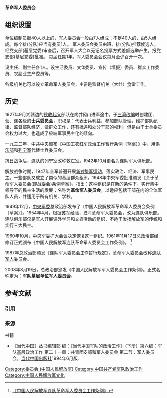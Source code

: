 {{多個問題|
{{fansite}}
{{Advert|time=2018-10-24T04:38:34+00:00}}
}}
'''革命军人委员会'''{{fact|是[[中国人民解放军|中国人民解放军]]及其前身的[[中国工农红军|中国工农红军]]、[[八路军|八路军]]、[[新四军|新四军]]的连队以及与其相当的基层单位全体军人的群众组织。任务是开展开展政治民主、 经济民主、 军事民主，保障军人行使民主权利，开展文化娱乐、体育、卫生等群众性活动的组织。在连队建设和完成各项任务中发挥参谋作用，在维护政策、纪律和军人正当利益上发挥监督作用，在密切官兵关系和军民关系中发挥桥梁作用。在[[党支部|党支部]]领导和本单位首长指导下开展工作。 实行集体领导，开展重要活动应当经集体讨论决定，必要时提交军人大会讨论。 对本单位战备训练、教育管理、后勤保障、武器装备管理等工作的建议权；对[[士官|士官]]选取和晋级、优秀士兵考学和保送入学、技术兵选拔培养、骨干配备、技术培训、表彰奖励、毕业学员分配、困难人员救济、其他需要民主推荐的事项等涉及官兵切身利益事项提出人选的推荐权；对)军官履职尽责廉洁自律等情况、军官及骨干文明带兵情况、官兵遵纪守法情况、涉及官兵切身利益问题的处理情况、经费收支情况、伙食管理情况、公用物资保管使用情况、其他需要民主监督的事项等的民主监督权；对单位集体利益、官兵正当权益的维护权；对本单位首长及军人委员会正副主任的民主评议权。 

'''战时'''，基层单位军人委员会的职责是：协助党支部和本单位首长进行战场宣传鼓动，坚定官兵敢打必胜信心；发动官兵进行战斗互助和战斗间隙中的战评活动，开展群众性立功创模活动；督促官兵执行战场纪律和群众纪律。'''战后'''，军人委员会的职责：根据党支部(基层党委)和本单位首长指示要求，对休整或者回撤归建期间工作提出意见和建议；发动官兵开展战评活动，总结作战中的经验教训；协助党支部和本单位首长开展评功评奖活动，做好评比中的思想工作；发动和组织官兵做好照顾伤病残人员、烈士善后等工作；协助党支部和本单位首长搞好庆功活动，宣传战斗英雄的模范事迹。}} 

==组织设置==
单位编制员额40人以上的，军人委员会一般由7人组成；不足40人的，由5人组成。每个排(分队)应当有委员1人。 军人委员会委员由班、排(分队)推荐候选人，经党支部(基层党委)审查后，召开军人大会以无记名投票方式差额选举产生，报党支部(基层党委)批准。 每届任期1年。军人委员会会议每月至少召开一次。

设主任、副主任各1人。设生活委员、文体委员、宣传（墙报）委员、群众工作委员、农副业生产委员等。

各级机关也可以设立革命军人委员会，主要是监督机关（大灶）食堂工作。

==历史==
1927年9月湘赣边的[[秋收起义|秋收起义]]部队在向井冈山进军途中，于[[三湾改编|三湾改编]]时创建团、营、连各级的'''士兵委员会'''，职权是：代表士兵利益，参加部队管理，维护部队纪律，监督部队经济，做群众工作，还有批评和处分干部的权利。但是由于士兵委员会权力过大，也造成了极端军事民主化的倾向。

一九三二年，中共中央颁布《中国工农红军政治工作暂行条例（草案）》中，用[[俱乐部|俱乐部]]和[[列宁室|列宁室]]代替士兵委员会。

抗日战争后，连队的列宁室改称救亡室。1942年10月更名为连队军人俱乐部。

解放战争时期，1947年全军普遍开展[[新式整军运动|新式整军运动]]，落实政治、经济、军事民主。一些部队又成立了类似的基层群众组织。1948年中央军委批准颁发《关于革命军人委员会(即战委会)条例草案》，指出：这种组织是在新的条件下，实行集中领导下的民主生活的发展；名称为'''革命军人委员会'''，以适应包括干部在内的全体军队人员，并适用于所有机关、学校。

1949年12月，[[中央军委|中央军委]]总政治部发布了《中国人民解放军革命军人委员会条例（草案）》。1954年4月，根据[[苏军|苏军]]经验，取消革命军人委员会，改为连队俱乐部。连队俱乐部仅是军人开展课外学习和文娱活动的组织，不适于发扬解放军的传统和实行三大民主。

1960年10月，中央军委扩大会议决定恢复这一组织。1961年11月17日总政治部经修订正式颁布《中国人民解放军连队革命军人委员会工作条例》。 <ref>[http://wenku.baidu.com/view/86c579e981c758f5f61f6716.html 《中国人民解放军连队革命军人委员会工作条例》]</ref>

1987年总政治部颁发《连队军人委员会工作暂行规定》，革命军人委员会改称[[连队军人委员会|连队军人委员会]]。    

2008年8月19日，总政治部颁发《中国人民解放军军人委员会工作条例》。正式名称定为：'''军队基层单位军人委员会'''。

== 参考文献 ==
=== 引用 ===
{{Reflist}}

=== 来源 ===
{{ReflistH}}
; 书籍
* 《[[当代中国|当代中国]]》[[丛书|丛书]]编辑部 编：《当代中国军队的政治工作》（下册）第六编：军队基层政治工作 第二十一章：共青团支部和军人委员会 第二节：军人委员会，[[当代中国出版社|当代中国出版社]]1994年6月版.
{{ReflistF}}

[[Category:委员会_(中国人民解放军)|Category:委员会 (中国人民解放军)]]
[[Category:中国共产党军队政治工作|Category:中国共产党军队政治工作]]
[[Category:中国人民解放军文化|Category:中国人民解放军文化]]